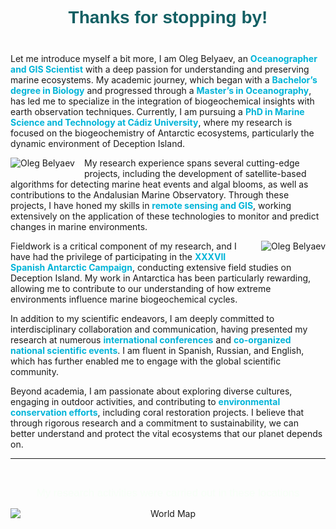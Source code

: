 <h1 style="text-align: center;font-family: 'Jost', sans-serif;color: #125F63; font-size: 2em; font-weight: bold; margin-bottom: 10px;">
    Thanks for stopping by!
</h1>
<br>
<p style="text-align: justify; color: #125F63; font-size: 1em;">
    Let me introduce myself a bit more, I am Oleg Belyaev, an <strong style="color: #00b4d8;">Oceanographer and GIS Scientist</strong> with a deep passion for understanding and preserving marine ecosystems. My academic journey, which began with a <strong style="color: #00b4d8;">Bachelor's degree in Biology</strong> and progressed through a <strong style="color: #00b4d8;">Master’s in Oceanography</strong>, has led me to specialize in the integration of biogeochemical insights with earth observation techniques. Currently, I am pursuing a <strong style="color: #00b4d8;">PhD in Marine Science and Technology at Cádiz University</strong>, where my research is focused on the biogeochemistry of Antarctic ecosystems, particularly the dynamic environment of Deception Island.
    
    <img src="img/1.jpeg" id="about1-img" alt="Oleg Belyaev" style="float: left; margin-right: 15px; margin-bottom: 15px;"/>

    My research experience spans several cutting-edge projects, including the development of satellite-based algorithms for detecting marine heat events and algal blooms, as well as contributions to the Andalusian Marine Observatory. Through these projects, I have honed my skills in <strong style="color: #00b4d8;">remote sensing and GIS</strong>, working extensively on the application of these technologies to monitor and predict changes in marine environments.
    
    <img src="img/2.jpeg" id="about2-img" alt="Oleg Belyaev" style="float: right; margin-left: 15px; margin-bottom: 15px;"/>

    Fieldwork is a critical component of my research, and I have had the privilege of participating in the <strong style="color: #00b4d8;">XXXVII Spanish Antarctic Campaign</strong>, conducting extensive field studies on Deception Island. My work in Antarctica has been particularly rewarding, allowing me to contribute to our understanding of how extreme environments influence marine biogeochemical cycles.
    
    In addition to my scientific endeavors, I am deeply committed to interdisciplinary collaboration and communication, having presented my research at numerous <strong style="color: #00b4d8;">international conferences</strong> and <strong style="color: #00b4d8;">co-organized national scientific events</strong>. I am fluent in Spanish, Russian, and English, which has further enabled me to engage with the global scientific community.
    
    Beyond academia, I am passionate about exploring diverse cultures, engaging in outdoor activities, and contributing to <strong style="color: #00b4d8;">environmental conservation efforts</strong>, including coral restoration projects. I believe that through rigorous research and a commitment to sustainability, we can better understand and protect the vital ecosystems that our planet depends on.
</p>

----
<br>

<p style="text-align: center;"> <span style="color: #f7fff7;font-size: 1.2em;font-family: 'Jost', sans-serif;"><i class="fas fa-solid fa-map-location-dot" style="color:#00b4d8;"></i> My research activities were carried out in these locations</span></p>

<p style="text-align: center;">
  <img src="World_map_-_low_resolution.svg" alt="World Map" style="max-width: 100%; height: auto; display: block; margin-left: auto; margin-right: auto;" />
</p>

